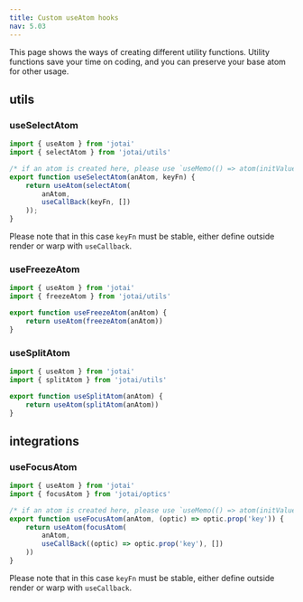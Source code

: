 ---
title: Custom useAtom hooks
nav: 5.03
---


This page shows the ways of creating different utility functions. Utility functions save your time on coding, and you can preserve your base atom for other usage.

## utils

### useSelectAtom

```ts
import { useAtom } from 'jotai'
import { selectAtom } from 'jotai/utils'

/* if an atom is created here, please use `useMemo(() => atom(initValue), [initValue])` instead. */
export function useSelectAtom(anAtom, keyFn) {
    return useAtom(selectAtom(
        anAtom, 
        useCallBack(keyFn, [])
    ));
}
```

Please note that in this case `keyFn` must be stable, either define outside render or warp with `useCallback`.

### useFreezeAtom

```ts
import { useAtom } from 'jotai'
import { freezeAtom } from 'jotai/utils'

export function useFreezeAtom(anAtom) {
    return useAtom(freezeAtom(anAtom))
}
```

### useSplitAtom

```ts
import { useAtom } from 'jotai'
import { splitAtom } from 'jotai/utils'

export function useSplitAtom(anAtom) {
    return useAtom(splitAtom(anAtom))
}
```

## integrations

### useFocusAtom

```ts
import { useAtom } from 'jotai'
import { focusAtom } from 'jotai/optics'

/* if an atom is created here, please use `useMemo(() => atom(initValue), [initValue])` instead. */
export function useFocusAtom(anAtom, (optic) => optic.prop('key')) {
    return useAtom(focusAtom(
        anAtom,
        useCallBack((optic) => optic.prop('key'), [])
    ))
}
```

Please note that in this case `keyFn` must be stable, either define outside render or warp with `useCallback`.
